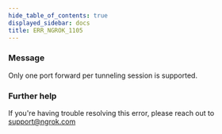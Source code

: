 ```yaml
---
hide_table_of_contents: true
displayed_sidebar: docs
title: ERR_NGROK_1105
---
```


### Message

Only one port forward per tunneling session is supported.

<ErrorDetails />

### Further help

If you're having trouble resolving this error, please reach out to [support@ngrok.com](mailto:support@ngrok.com?subject=Help%20with%20ERR_NGROK_1105)
